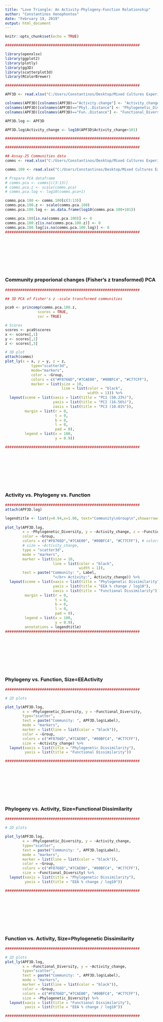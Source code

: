 ```yaml
---
title: "Love Triangle: An Activity-Phylogeny-Function Relationship"
author: "Constantinos Xenophontos"
date: "February 19, 2019"
output: html_document
---
```


<style>
.main-container {
  max-width: 1800px;
  margin-left: 500px;
  margin-right: auto;
}
</style>

```r
knitr::opts_chunk$set(echo = TRUE)
```

```r
##############################################################

library(openxlsx)
library(ggplot2)
library(plotly)
library(gg3D)
library(scatterplot3d)
library(RColorBrewer)

##############################################################

APF3D <- read.xlsx("C:/Users/Constantinos/Desktop/Mixed Cultures Experiment - 2018/Assay-25_Fluorescence Assays Rates/Clusters/Activity-Dissimilarity matrix.xlsx")

colnames(APF3D)[colnames(APF3D)=="Activity.change"] <- "Activity_change"
colnames(APF3D)[colnames(APF3D)=="Phyl..Distance"] <- "Phylogenetic_Diversity"
colnames(APF3D)[colnames(APF3D)=="Fun..Distance"] <- "Functional_Diversity"

APF3D.log <- APF3D

APF3D.log$Activity_change <- log10(APF3D$Activity_change+101)

##############################################################
```

```r
##############################################################

## Assay-25 Communities data
comms <- read.xlsx("C:/Users/Constantinos/Desktop/Mixed Cultures Experiment - 2018/Assay-25_Fluorescence Assays Rates/Clusters/PCA/comms.xlsx", sheet = "rates", check.names = FALSE)

comms.100 <- read.xlsx("C:/Users/Constantinos/Desktop/Mixed Cultures Experiment - 2018/Assay-25_Fluorescence Assays Rates/Clusters/PCA/comms.xlsx", sheet = "% change", check.names = FALSE)

# Prepare PCA dataframe
# comms.pca <- comms[c(3:13)]
# comms.pca.z <- scale(comms.pca)
# comms.pca.log <- log10(comms.pca+1)

comms.pca.100 <- comms.100[c(3:13)]
comms.pca.100.z <- scale(comms.pca.100)
comms.pca.100.log <- as.data.frame(log10(comms.pca.100+101))

comms.pca.100[is.na(comms.pca.100)] <- 0
comms.pca.100.z[is.na(comms.pca.100.z)] <- 0
comms.pca.100.log[is.na(comms.pca.100.log)] <- 0
##############################################################
```

<br>
<br>
<br>
<br>
<br>
<br>

### Community proporional changes (Fisher's z transformed) PCA

```r
##############################################################

## 3D PCA of Fisher's z -scale transformed communities

pca9 <- princomp(comms.pca.100.z,
               scores = TRUE,
               cor = TRUE)

# Scores
scores <- pca9$scores
x <- scores[,1]
y <- scores[,2]
z <- scores[,3]

# 3D plot
attach(comms)
plot_ly(x = x, y = y, z = z,
            type="scatter3d",
            mode="markers",
            color = ~Group,
            colors = c("#F8766D","#7CAE00", "#00BFC4", "#C77CFF"),
            marker = list(size = 10,
                          line = list(color = "black",
                                      width = 1))) %>%
  layout(scene = list(xaxis = list(title = "PC1 (50.23%)"),
                      yaxis = list(title = "PC2 (16.56%)"),
                      zaxis = list(title = "PC3 (10.01%")),
         margin = list(r = 0,
                       t = 0,
                       b = 0,
                       l = 0,
                       pad = 0),
         legend = list(x = 100,
                       y = 0.9))

##############################################################
```

<br>
<br>
<br>
<br>
<br>
<br>

### Activity vs. Phylogeny vs. Function

```r
##############################################################
attach(APF3D.log)

legendtitle <- list(y=0.94,x=1.06, text="Community\nGroup\n",showarrow=F)
      
plot_ly(APF3D.log,
        x = ~Phylogenetic_Diversity, y = ~Activity_change, z = ~Functional_Diversity,
        color = ~Group,
        colors = c("#F8766D","#7CAE00", "#00BFC4", "#C77CFF"), # colors = "Set1",
        # size = ~Activity_change,
        type = "scatter3d",
        mode = "markers",
        marker = list(size = 10,
                      line = list(color = "black",
                                  width = 1)),
        text = paste("Community: ", Label,
                      "</br> Activity:", Activity_change)) %>%
  layout(scene = list(xaxis = list(title = "Phylogenetic Dissimilarity"),
                      yaxis = list(title = "EEA % change / log10"),
                      zaxis = list(title = "Functional Dissimilarity")),
         margin = list(r = 0,
                       t = 0,
                       b = 0,
                       l = 0,
                       pad = 0),
         legend = list(x = 100,
                       y = 0.9),
         annotations = legendtitle)
##############################################################
```

<br>
<br>
<br>
<br>
<br>
<br>

### Phylogeny vs. Function, Size=EEActivity

```r
##############################################################

# 2D plots

plot_ly(APF3D.log,
        x = ~Phylogenetic_Diversity, y = ~Functional_Diversity,
        type="scatter",
        text = paste("Community: ", APF3D.log$Label),
        mode = "markers",
        marker = list(line = list(color = "black")),
        color = ~Group,
        colors = c("#F8766D","#7CAE00", "#00BFC4", "#C77CFF"),
        size = ~Activity_change) %>%
  layout(xaxis = list(title = "Phylogenetic Dissimilarity"),
         yaxis = list(title = "Functional Dissimilarity"))

##############################################################
```

<br>
<br>
<br>
<br>
<br>
<br>

### Phylogeny vs. Activity, Size=Functional Dissimilarity

```r
##############################################################

# 2D plots

plot_ly(APF3D.log,
        x = ~Phylogenetic_Diversity, y = ~Activity_change,
        type="scatter",
        text = paste("Community: ", APF3D.log$Label),
        mode = "markers",
        marker = list(line = list(color = "black")),
        color = ~Group,
        colors = c("#F8766D","#7CAE00", "#00BFC4", "#C77CFF"),
        size = ~Functional_Diversity) %>%
  layout(xaxis = list(title = "Phylogenetic Dissimilarity"),
         yaxis = list(title = "EEA % change / log10"))

##############################################################
```

<br>
<br>
<br>
<br>
<br>
<br>

### Function vs. Activity, Size=Phylogenetic Dissimilarity

```r
##############################################################

# 2D plots
plot_ly(APF3D.log,
        x = ~Functional_Diversity, y = ~Activity_change,
        type="scatter",
        text = paste("Community: ", APF3D.log$Label),
        mode = "markers",
        marker = list(line = list(color = "black")),
        color = ~Group,
        colors = c("#F8766D","#7CAE00", "#00BFC4", "#C77CFF"),
        size = ~Phylogenetic_Diversity) %>%
  layout(xaxis = list(title = "Functional Dissimilarity"),
         yaxis = list(title = "EEA % change / log10"))

##############################################################
```